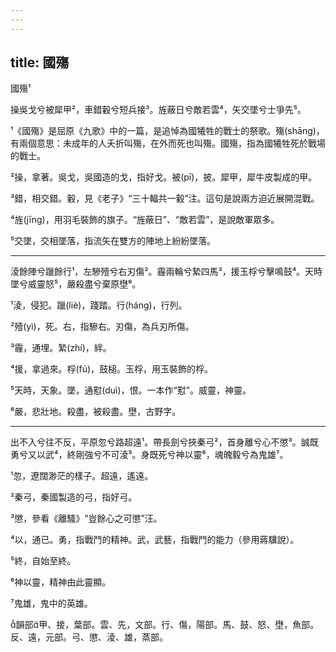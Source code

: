 ```yaml
---
---
---
```

title: 國殤
---




國殤¹

操吳戈兮被犀甲²，車錯轂兮短兵接³。旌蔽日兮敵若雲⁴，矢交墜兮士爭先⁵。

¹《國殤》是屈原《九歌》中的一篇，是追悼為國犧牲的戰士的祭歌。殤(shāng)，有兩個意思：未成年的人夭折叫殤，在外而死也叫殤。國殤，指為國犧牲死於戰場的戰士。

²操，拿著。吳戈，吳國造的戈，指好戈。被(pī)，披。犀甲，犀牛皮製成的甲。

³錯，相交錯。轂，見《老子》“三十輻共一轂”注。這句是說兩方迫近展開混戰。

⁴旌(jīng)，用羽毛裝飾的旗子。“旌蔽日”、“敵若雲”，是說敵軍眾多。

⁵交墜，交相墜落，指流矢在雙方的陣地上紛紛墜落。



--------------------

淩餘陣兮躐餘行¹，左驂殪兮右刃傷²。霾兩輪兮縶四馬³，援玉桴兮擊鳴鼓⁴。天時墜兮威靈怒⁵，嚴殺盡兮棄原壄⁶。

¹淩，侵犯。躐(liè)，踐踏。行(háng)，行列。

²殪(yì)，死。右，指驂右。刃傷，為兵刃所傷。

³霾，通埋。縶(zhí)，絆。

⁴援，拿過來。桴(fú)，鼓槌。玉桴，用玉裝飾的桴。

⁵天時，天象。墜，通懟(duì)，恨。一本作“懟”。威靈，神靈。

⁶嚴，悲壯地。殺盡，被殺盡。壄，古野字。



--------------------

出不入兮往不反，平原忽兮路超遠¹。帶長劍兮挾秦弓²，首身離兮心不懲³。誠既勇兮又以武⁴，終剛強兮不可淩⁵。身既死兮神以靈⁶，魂魄毅兮為鬼雄⁷。

¹忽，遼闊渺茫的樣子。超遠，遙遠。

²秦弓，秦國製造的弓，指好弓。

³懲，參看《離騷》“豈餘心之可懲”汪。

⁴以，通已。勇，指戰鬥的精神。武，武藝，指戰鬥的能力（參用蔣驥說）。

⁵終，自始至終。

⁶神以靈，精神由此靈顯。

⁷鬼雄，鬼中的英雄。

韻部甲、接，葉部。雲、先，文部。行、傷，陽部。馬、鼓、怒、壄，魚部。反、遠，元部。弓、懲、淩、雄，蒸部。